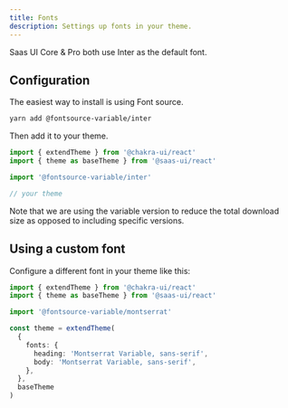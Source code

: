 ```yaml
---
title: Fonts
description: Settings up fonts in your theme.
---
```


Saas UI Core &amp; Pro both use Inter as the default font.

## Configuration

The easiest way to install is using Font source.

```bash
yarn add @fontsource-variable/inter
```

Then add it to your theme.

```ts
import { extendTheme } from '@chakra-ui/react'
import { theme as baseTheme } from '@saas-ui/react'

import '@fontsource-variable/inter'

// your theme
```

<Info>
  Note that we are using the variable version to reduce the total download size
  as opposed to including specific versions.
</Info>

## Using a custom font

Configure a different font in your theme like this:

```ts
import { extendTheme } from '@chakra-ui/react'
import { theme as baseTheme } from '@saas-ui/react'

import '@fontsource-variable/montserrat'

const theme = extendTheme(
  {
    fonts: {
      heading: 'Montserrat Variable, sans-serif',
      body: 'Montserrat Variable, sans-serif',
    },
  },
  baseTheme
)
```
